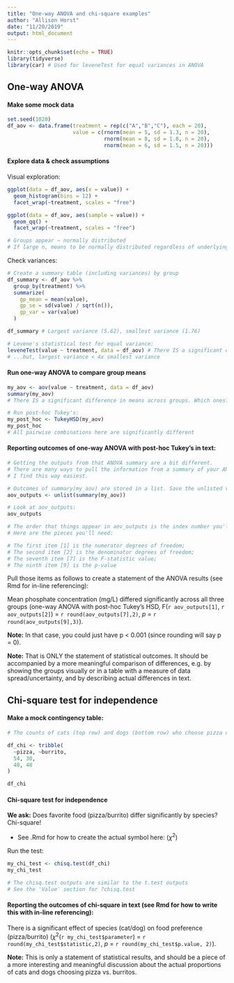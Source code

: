 ```yaml
---
title: "One-way ANOVA and chi-square examples"
author: "Allison Horst"
date: "11/20/2019"
output: html_document
---
```


```r
knitr::opts_chunk$set(echo = TRUE)
library(tidyverse)
library(car) # Used for leveneTest for equal variances in ANOVA
```

## One-way ANOVA

#### Make some mock data 
```r
set.seed(1020)
df_aov <- data.frame(treatment = rep(c("A","B","C"), each = 20),
                     value = c(rnorm(mean = 5, sd = 1.3, n = 20), 
                               rnorm(mean = 8, sd = 1.8, n = 20),
                               rnorm(mean = 6, sd = 1.5, n = 20)))
```

#### Explore data & check assumptions

Visual exploration: 
```r
ggplot(data = df_aov, aes(x = value)) +
  geom_histogram(bins = 12) +
  facet_wrap(~treatment, scales = "free")

ggplot(data = df_aov, aes(sample = value)) +
  geom_qq() +
  facet_wrap(~treatment, scales = "free")

# Groups appear ~ normally distributed
# If large n, means to be normally distributed regardless of underlying population (CLT)
```

Check variances: 
```r
# Create a summary table (including variances) by group
df_summary <- df_aov %>% 
  group_by(treatment) %>% 
  summarize(
    gp_mean = mean(value),
    gp_se = sd(value) / sqrt(n()),
    gp_var = var(value)
  )

df_summary # Largest variance (5.62), smallest variance (1.76)

# Levene's statistical test for equal variance: 
leveneTest(value ~ treatment, data = df_aov) # There IS a significant difference
# ...but, largest variance < 4x smallest variance
```

#### Run one-way ANOVA to compare group means

```r
my_aov <- aov(value ~ treatment, data = df_aov)
summary(my_aov) 
# There IS a significant difference in means across groups. Which ones? 

# Run post-hoc Tukey's:
my_post_hoc <- TukeyHSD(my_aov)
my_post_hoc
# All pairwise combinations here are significantly different

```

#### Reporting outcomes of one-way ANOVA with post-hoc Tukey's in text: 

```r
# Getting the outputs from that ANOVA summary are a bit different.
# There are many ways to pull the information from a summary of your ANOVA.
# I find this way easiest. 

# Outcomes of summary(my_aov) are stored in a list. Save the unlisted version: 
aov_outputs <- unlist(summary(my_aov))

# Look at aov_outputs:
aov_outputs

# The order that things appear in aov_outputs is the index number you'll reference to pull those pieces. 
# Here are the pieces you'll need:

# The first item [1] is the numerator degrees of freedom; 
# The second item [2] is the denominator degrees of freedom; 
# The seventh item [7] is the F-statistic value;
# The ninth item [9] is the p-value

```
Pull those items as follows to create a statement of the ANOVA results (see Rmd for in-line referencing): 

Mean phosphate concentration (mg/L) differed significantly across all three groups (one-way ANOVA with post-hoc Tukey's HSD, F(`r aov_outputs[1]`, `r aov_outputs[2]`) = `r round(aov_outputs[7],2)`, *p* = `r round(aov_outputs[9],3)`).

**Note:** In that case, you could just have p < 0.001 (since rounding will say p = 0). 

**Note:** That is ONLY the statement of statistical outcomes. It should be accompanied by a more meaningful comparison of differences, e.g. by showing the groups visually or in a table with a measure of data spread/uncertainty, and by describing actual differences in text. 

## Chi-square test for independence

#### Make a mock contingency table: 
```r

# The counts of cats (top row) and dogs (bottom row) who choose pizza or burritos as their favorite food: 

df_chi <- tribble(
  ~pizza, ~burrito,
  54, 30,
  40, 48
)

df_chi
```


#### Chi-square test for independence

**We ask:** Does favorite food (pizza/burrito) differ significantly by species? 
Chi-square! 

- See .Rmd for how to create the actual symbol here: ($\chi^2$)

Run the test: 
```r
my_chi_test <- chisq.test(df_chi)
my_chi_test

# The chisq.test outputs are similar to the t.test outputs
# See the 'Value' section for ?chisq.test
```

#### Reporting the outcomes of chi-square in text (see Rmd for how to write this with in-line referencing): 

There is a significant effect of species (cat/dog) on food preference (pizza/burrito) ($\chi$^2^(`r my_chi_test$parameter`) = `r round(my_chi_test$statistic,2)`, *p* = `r round(my_chi_test$p.value, 2)`). 

**Note:** This is only a statement of statistical results, and should be a piece of a more interesting and meaningful discussion about the actual proportions of cats and dogs choosing pizza vs. burritos. 

